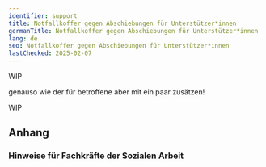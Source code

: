 ```yaml
---
identifier: support
title: Notfallkoffer gegen Abschiebungen für Unterstützer*innen
germanTitle: Notfallkoffer gegen Abschiebungen für Unterstützer*innen
lang: de
seo: Notfallkoffer gegen Abschiebungen für Unterstützer*innen
lastChecked: 2025-02-07
---
```


WIP

genauso wie der für betroffene aber mit ein paar zusätzen!

WIP

## Anhang

###  Hinweise für Fachkräfte der Sozialen Arbeit

<Block identifier="professionals" collection="pages"/>

